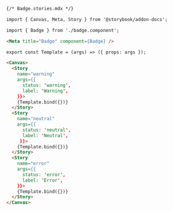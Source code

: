 ```md
{/* Badge.stories.mdx */}

import { Canvas, Meta, Story } from '@storybook/addon-docs';

import { Badge } from './badge.component';

<Meta title="Badge" component={Badge} />

export const Template = (args) => ({ props: args });

<Canvas>
  <Story 
    name="warning"
    args={{ 
      status: 'warning', 
      label: 'Warning',
    }}>
    {Template.bind({})}
  </Story>
  <Story 
    name="neutral"
    args={{ 
      status: 'neutral', 
      label: 'Neutral',
     }}>
    {Template.bind({})}
  </Story>
  <Story 
    name="error"
    args={{ 
      status: 'error', 
      label: 'Error',
    }}>
    {Template.bind({})}
  </Story>
</Canvas>
```

